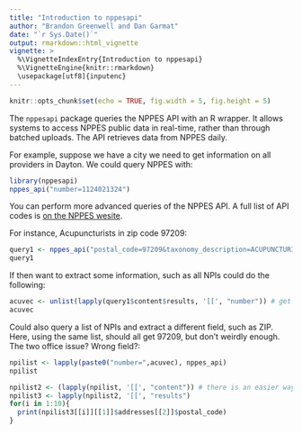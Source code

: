 ```yaml
---
title: "Introduction to nppesapi"
author: "Brandon Greenwell and Dan Garmat"
date: "`r Sys.Date()`"
output: rmarkdown::html_vignette
vignette: >
  %\VignetteIndexEntry{Introduction to nppesapi}
  %\VignetteEngine{knitr::rmarkdown}
  \usepackage[utf8]{inputenc}
---
```


```r
knitr::opts_chunk$set(echo = TRUE, fig.width = 5, fig.height = 5)
```

The `nppesapi` package queries the NPPES API with an R wrapper. It allows systems to access NPPES public data in real-time, rather than through batched uploads. The API retrieves data from NPPES daily. 


For example, suppose we have a city we need to get information on all providers in Dayton. We could query NPPES with:

```r
library(nppesapi)
nppes_api("number=1124021324")
```

You can perform more advanced queries of the NPPES API. A full list of API codes is [on the NPPES wesite](https://npiregistry.cms.hhs.gov/registry/help-api).

For instance, Acupuncturists in zip code 97209:

```r
query1 <- nppes_api("postal_code=97209&taxonomy_description=ACUPUNCTURIST")
query1
```

If then want to extract some information, such as all NPIs could do the following:
```r
acuvec <- unlist(lapply(query1$content$results, '[[', "number")) # get the NPI number
acuvec

```

Could also query a list of NPIs and extract a different field, such as ZIP. Here, using the same list, should all get 97209, but don't weirdly enough. The two office issue? Wrong field?:

```r
npilist <- lapply(paste0("number=",acuvec), nppes_api)
npilist

npilist2 <- (lapply(npilist, '[[', "content")) # there is an easier way to do this but I forgot it. Maybe with jsonlite?
npilist3 <- lapply(npilist2, '[[', "results")
for(i in 1:10){
  print(npilist3[[i]][[1]]$addresses[[2]]$postal_code)
}

```
